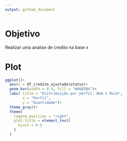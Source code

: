 ```yaml
---
output: github_document
---
```


# Objetivo


Realizar uma analise de credito na base x


# Plot
````r

ggplot()+
  aes(x = df_credito_ajustado$status)+
  geom_bar(width = 0.4, fill = "#4682B4")+
  labs( title = "Distribuição por perfil: Bom x Ruim",
        x = "Perfil",
        y = "Quantidade")+
  theme_gray()+
  theme(
    legend.position = "right",
    plot.title = element_text(
      hjust = 0.5
    )
  )


````

